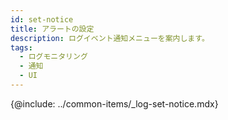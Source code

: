 ```yaml
---
id: set-notice
title: アラートの設定
description: ログイベント通知メニューを案内します。
tags:
  - ログモニタリング
  - 通知
  - UI
---
```


{@include: ../common-items/_log-set-notice.mdx}

<!-- 

>
    
  메시지에 `${logContent}`를 입력하면 수집된 로그의 본문이 경고 알림의 내용으로 출력됩니다.

  ![sc](/img/log-alert-event-setting2.png)

![복합 로그 이벤트](/img/log-alert-event-add2.png)

-->
